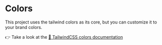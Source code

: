 
<Meta title="Colors" />

# Colors

This project uses the tailwind colors as its core, but you can customize it to your brand colors.

👉 Take a look at the [🔗 TailwindCSS colors documentation](https://tailwindcss.com/docs/customizing-colors)

<ColorPalette>
  <ColorItem
    title="Grayscale"
    subtitle="Neutral colors"
    colors={{
      white: "#ffffff",
      "slate-100": "#f1f5f9",
      "slate-200": "#e2e8f0",
      "slate-300": "#cbd5e1",
      "slate-400": "#94a3b8",
      "slate-500": "#64748b",
      "slate-600": "#475569",
      "slate-700": "#334155 ",
      "slate-800": "#1e293b",
      "slate-900": "#0f172a",
    }}
  />
  <ColorItem
    title="Success"
    subtitle="Positive feedback colors"
    colors={{
      "emerald-600": "#059669",
      "emerald-700": "#047857",
      "emerald-800": "#065f46",
    }}
  />
  <ColorItem
    title="Danger"
    subtitle="Negative feedback colors"
    colors={{
      "red-600": "#dc2626",
      "red-700": "#b91c1c",
      "red-800": "#991b1b",
    }}
  />
  <ColorItem
    title="Primary"
    subtitle="Main color"
    colors={{ "slate-900": "#18181b" }}
  />
</ColorPalette>

